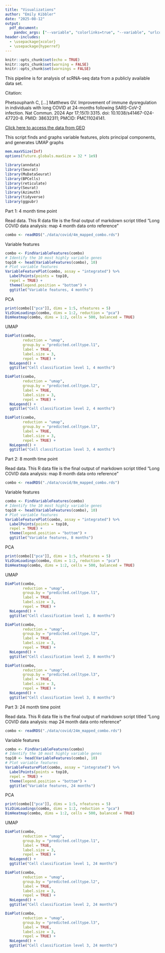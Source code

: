 ```yaml
---
title: "Visualizations"
author: "Emily Kibbler"
date: "2025-08-12"
output: 
  pdf_document:
    pandoc_args: ["--variable", "colorlinks=true", "--variable", "urlcolor=blue"]
header-includes:
  - \usepackage{xcolor}
  - \usepackage{hyperref}
---
```



```r
knitr::opts_chunk$set(echo = TRUE)
knitr::opts_chunk$set(warning = FALSE)
knitr::opts_chunk$set(warnings = FALSE)
```

This pipeline is for analysis of scRNA-seq data from a publicly available data set.

Citation: 

Phetsouphanh C, [...] Matthews GV. Improvement of immune dysregulation in individuals with long COVID at 24-months following SARS-CoV-2 infection. Nat Commun. 2024 Apr 17;15(1):3315. doi: 10.1038/s41467-024-47720-8. PMID: 38632311; PMCID: PMC11024141.


[Click here to access the data from GEO](https://www.ncbi.nlm.nih.gov/geo/query/acc.cgi?acc=GSE262861)

This script finds and graphs variable features, plots principal components, and generates UMAP graphs


```r
mem.maxVSize(Inf)
options(future.globals.maxSize = 32 * 1e9)
```

```r
library(anndata)
library(Seurat)
library(MuDataSeurat)
library(BPCells)
library(reticulate)
library(Seurat)
library(Azimuth)
library(tidyverse)
library(ggpubr)
```

   \begingroup
    \fontsize{14}{20}\selectfont
    Part 1: 4 month time point
    \endgroup

Read data. This R data file is the final output of markdown script titled "Long COVID data analysis: map 4 month data onto reference"
```r
combo <- readRDS("./data/covid/4m_mapped_combo.rds")
```
Variable features
```r
combo <- FindVariableFeatures(combo)
# Identify the 10 most highly variable genes
top10 <- head(VariableFeatures(combo), 10)
# Plot variable features
VariableFeaturePlot(combo, assay = "integrated") %>%
  LabelPoints(points = top10,
  repel = TRUE) +
  theme(legend.position = "bottom") +
  ggtitle("Variable features, 4 months")
```

PCA
```r
print(combo[["pca"]], dims = 1:5, nfeatures = 5)
VizDimLoadings(combo, dims = 1:2, reduction = "pca")
DimHeatmap(combo, dims = 1:2, cells = 500, balanced = TRUE)
```

UMAP
```r
DimPlot(combo, 
        reduction = "umap", 
        group.by = "predicted.celltype.l1", 
        label = TRUE,
        label.size = 3,
        repel = TRUE) + 
  NoLegend() +
  ggtitle("Cell classification level 1, 4 months")

DimPlot(combo, 
        reduction = "umap", 
        group.by = "predicted.celltype.l2", 
        label = TRUE,
        label.size = 3,
        repel = TRUE) + 
  NoLegend() +
  ggtitle("Cell classification level 2, 4 months")

DimPlot(combo, 
        reduction = "umap", 
        group.by = "predicted.celltype.l3", 
        label = TRUE,
        label.size = 3,
        repel = TRUE) + 
  NoLegend() +
  ggtitle("Cell classification level 3, 4 months")

```


   \begingroup
    \fontsize{14}{20}\selectfont
    Part 2: 8 month time point
    \endgroup

Read data. This R data file is the final output of markdown script titled "Long COVID data analysis: map 8 month data onto reference"
```r
combo <- readRDS("./data/covid/8m_mapped_combo.rds")
```
Variable features
```r
combo <- FindVariableFeatures(combo)
# Identify the 10 most highly variable genes
top10 <- head(VariableFeatures(combo), 10)
# Plot variable features
VariableFeaturePlot(combo, assay = "integrated") %>%
  LabelPoints(points = top10,
  repel = TRUE) +
  theme(legend.position = "bottom") +
  ggtitle("Variable features, 8 months")
```

PCA
```r
print(combo[["pca"]], dims = 1:5, nfeatures = 5)
VizDimLoadings(combo, dims = 1:2, reduction = "pca")
DimHeatmap(combo, dims = 1:2, cells = 500, balanced = TRUE)
```

UMAP
```r
DimPlot(combo, 
        reduction = "umap", 
        group.by = "predicted.celltype.l1", 
        label = TRUE,
        label.size = 3,
        repel = TRUE) + 
  NoLegend() +
  ggtitle("Cell classification level 1, 8 months")

DimPlot(combo, 
        reduction = "umap", 
        group.by = "predicted.celltype.l2", 
        label = TRUE,
        label.size = 3,
        repel = TRUE) + 
  NoLegend() +
  ggtitle("Cell classification level 2, 8 months")

DimPlot(combo, 
        reduction = "umap", 
        group.by = "predicted.celltype.l3", 
        label = TRUE,
        label.size = 3,
        repel = TRUE) + 
  NoLegend() +
  ggtitle("Cell classification level 3, 8 months")

```


   \begingroup
    \fontsize{14}{20}\selectfont
    Part 3: 24 month time point
    \endgroup

Read data. This R data file is the final output of markdown script titled "Long COVID data analysis: map 24 month data onto reference"
```r
combo <- readRDS("./data/covid/24m_mapped_combo.rds")
```
Variable features
```r
combo <- FindVariableFeatures(combo)
# Identify the 10 most highly variable genes
top10 <- head(VariableFeatures(combo), 10)
# Plot variable features
VariableFeaturePlot(combo, assay = "integrated") %>%
  LabelPoints(points = top10,
  repel = TRUE) +
  theme(legend.position = "bottom") +
  ggtitle("Variable features, 24 months")
```

PCA
```r
print(combo[["pca"]], dims = 1:5, nfeatures = 5)
VizDimLoadings(combo, dims = 1:2, reduction = "pca")
DimHeatmap(combo, dims = 1:2, cells = 500, balanced = TRUE)
```

UMAP
```r
DimPlot(combo, 
        reduction = "umap", 
        group.by = "predicted.celltype.l1", 
        label = TRUE,
        label.size = 3,
        repel = TRUE) + 
  NoLegend() +
  ggtitle("Cell classification level 1, 24 months")

DimPlot(combo, 
        reduction = "umap", 
        group.by = "predicted.celltype.l2", 
        label = TRUE,
        label.size = 3,
        repel = TRUE) + 
  NoLegend() +
  ggtitle("Cell classification level 2, 24 months")

DimPlot(combo, 
        reduction = "umap", 
        group.by = "predicted.celltype.l3", 
        label = TRUE,
        label.size = 3,
        repel = TRUE) + 
  NoLegend() +
  ggtitle("Cell classification level 3, 24 months")

```